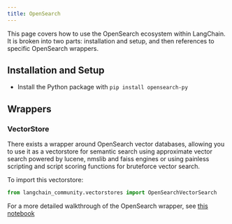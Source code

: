 ```yaml
---
title: OpenSearch
---
```


This page covers how to use the OpenSearch ecosystem within LangChain.
It is broken into two parts: installation and setup, and then references to specific OpenSearch wrappers.

## Installation and Setup
- Install the Python package with `pip install opensearch-py`
## Wrappers

### VectorStore

There exists a wrapper around OpenSearch vector databases, allowing you to use it as a vectorstore
for semantic search using approximate vector search powered by lucene, nmslib and faiss engines
or using painless scripting and script scoring functions for bruteforce vector search.

To import this vectorstore:
```python
from langchain_community.vectorstores import OpenSearchVectorSearch
```

For a more detailed walkthrough of the OpenSearch wrapper, see [this notebook](/oss/python/integrations/vectorstores/opensearch)
